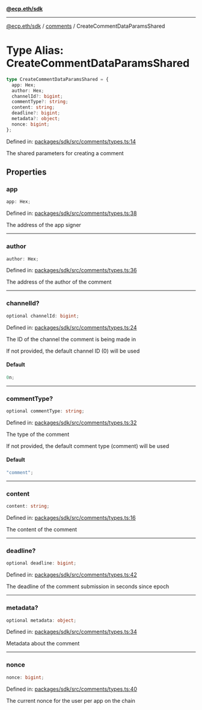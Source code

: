 [**@ecp.eth/sdk**](../../index.mdx)

---

[@ecp.eth/sdk](/sdk-reference/index.mdx) / [comments](/sdk-reference/comments/index.mdx) / CreateCommentDataParamsShared

# Type Alias: CreateCommentDataParamsShared

```ts
type CreateCommentDataParamsShared = {
  app: Hex;
  author: Hex;
  channelId?: bigint;
  commentType?: string;
  content: string;
  deadline?: bigint;
  metadata?: object;
  nonce: bigint;
};
```

Defined in: [packages/sdk/src/comments/types.ts:14](https://github.com/ecp-eth/comments-monorepo/blob/main/packages/sdk/src/comments/types.ts#L14)

The shared parameters for creating a comment

## Properties

### app

```ts
app: Hex;
```

Defined in: [packages/sdk/src/comments/types.ts:38](https://github.com/ecp-eth/comments-monorepo/blob/main/packages/sdk/src/comments/types.ts#L38)

The address of the app signer

---

### author

```ts
author: Hex;
```

Defined in: [packages/sdk/src/comments/types.ts:36](https://github.com/ecp-eth/comments-monorepo/blob/main/packages/sdk/src/comments/types.ts#L36)

The address of the author of the comment

---

### channelId?

```ts
optional channelId: bigint;
```

Defined in: [packages/sdk/src/comments/types.ts:24](https://github.com/ecp-eth/comments-monorepo/blob/main/packages/sdk/src/comments/types.ts#L24)

The ID of the channel the comment is being made in

If not provided, the default channel ID (0) will be used

#### Default

```ts
0n;
```

---

### commentType?

```ts
optional commentType: string;
```

Defined in: [packages/sdk/src/comments/types.ts:32](https://github.com/ecp-eth/comments-monorepo/blob/main/packages/sdk/src/comments/types.ts#L32)

The type of the comment

If not provided, the default comment type (comment) will be used

#### Default

```ts
"comment";
```

---

### content

```ts
content: string;
```

Defined in: [packages/sdk/src/comments/types.ts:16](https://github.com/ecp-eth/comments-monorepo/blob/main/packages/sdk/src/comments/types.ts#L16)

The content of the comment

---

### deadline?

```ts
optional deadline: bigint;
```

Defined in: [packages/sdk/src/comments/types.ts:42](https://github.com/ecp-eth/comments-monorepo/blob/main/packages/sdk/src/comments/types.ts#L42)

The deadline of the comment submission in seconds since epoch

---

### metadata?

```ts
optional metadata: object;
```

Defined in: [packages/sdk/src/comments/types.ts:34](https://github.com/ecp-eth/comments-monorepo/blob/main/packages/sdk/src/comments/types.ts#L34)

Metadata about the comment

---

### nonce

```ts
nonce: bigint;
```

Defined in: [packages/sdk/src/comments/types.ts:40](https://github.com/ecp-eth/comments-monorepo/blob/main/packages/sdk/src/comments/types.ts#L40)

The current nonce for the user per app on the chain
